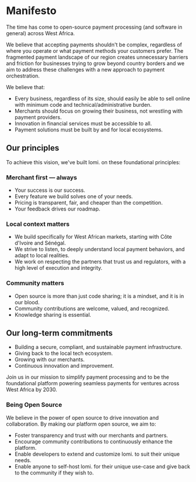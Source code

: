 # **Manifesto**

The time has come to open-source payment processing (and software in general) across West Africa.

We believe that accepting payments shouldn't be complex, regardless of where you operate or what payment methods your customers prefer. The fragmented payment landscape of our region creates unnecessary barriers and friction for businesses trying to grow beyond country borders and we aim to address these challenges with a new approach to payment orchestration.

We believe that:
- Every business, regardless of its size, should easily be able to sell online with minimum code and technical/administrative burden.
- Merchants should focus on growing their business, not wrestling with payment providers.
- Innovation in financial services must be accessible to all.
- Payment solutions must be built by and for local ecosystems.

## **Our principles**

To achieve this vision, we've built lomi. on these foundational principles:

### **Merchant first — always**
- Your success is our success.
- Every feature we build solves one of your needs.
- Pricing is transparent, fair, and cheaper than the competition.
- Your feedback drives our roadmap.

### **Local context matters**
- We build specifically for West African markets, starting with Côte d'Ivoire and Sénégal.
- We strive to listen, to deeply understand local payment behaviors, and adapt to local realities.
- We work on respecting the partners that trust us and regulators, with a high level of execution and integrity.

### **Community matters**
- Open source is more than just code sharing; it is a mindset, and it is in our blood.
- Community contributions are welcome, valued, and recognized.
- Knowledge sharing is essential.

## **Our long-term commitments**
- Building a secure, compliant, and sustainable payment infrastructure.
- Giving back to the local tech ecosystem.
- Growing with our merchants.
- Continuous innovation and improvement.

Join us in our mission to simplify payment processing and to be the foundational platform powering seamless payments for ventures across West Africa by 2030.

### **Being Open Source**

We believe in the power of open source to drive innovation and collaboration. By making our platform open source, we aim to:

- Foster transparency and trust with our merchants and partners.
- Encourage community contributions to continuously enhance the platform.
- Enable developers to extend and customize lomi. to suit their unique needs.
- Enable anyone to self-host lomi. for their unique use-case and give back to the community if they wish to.